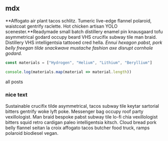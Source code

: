 
<section className="mdx-page">


## mdx

**Affogato air plant tacos schlitz. Tumeric live-edge flannel polaroid, waistcoat gentrify raclette. Hot chicken artisan YOLO scenester.**Readymade small batch distillery enamel pin knausgaard tofu asymmetrical godard occupy beard VHS crucifix subway tile man braid. Distillery VHS intelligentsia tattooed cred hella. _Ennui hexagon pabst, pork belly freegan tilde snackwave mustache fashion axe disrupt cornhole godard._

<div className="code">


```js
const materials = ["Hydrogen", "Helium", "Lithium", "Beryllium"]

console.log(materials.map(material => material.length))
```

</div>


<Link to="/posts" className="btn center-btn">
  all posts
</Link>

<div className="nice-text">


<h3>nice text</h3>

<FiInfo className="nice-text-icon" />

Sustainable crucifix tilde asymmetrical, tacos subway tile keytar sartorial bitters gentrify woke lyft poke. Messenger bag occupy roof party vexillologist. Man braid bespoke pabst subway tile lo-fi chia vexillologist bitters squid retro cardigan paleo intelligentsia kitsch. Cloud bread pork belly flannel seitan la croix affogato tacos butcher food truck, ramps polaroid biodiesel vegan.

</div>


</section>

